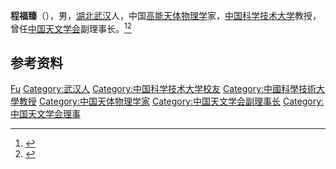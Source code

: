 '''程福臻'''（{{bd|1942年|}}），男，[[湖北|湖北]][[武汉|武汉]]人，中国[[高能天体物理学|高能天体物理学]]家，[[中国科学技术大学|中国科学技术大学]]教授，曾任[[中国天文学会|中国天文学会]]副理事长。<ref>{{Cite book|title=中华当代文化名人大辞典|author=张品兴, 殷登祥, 陈有进等主编|publisher=中国广播电视出版社|year=1992|isbn=9787504315137|location=北京|pages=}}</ref><ref>{{Cite web|title=程福臻|url=https://astro.ustc.edu.cn/2015/1224/c14965a259658/pagem.htm|accessdate=2021-01-02|work=中国科学技术大学物理学院天文系}}</ref>

== 参考资料 ==
{{reflist}}

{{中国人物小作品}}
{{Navboxes
| title  = 程福臻在[[中国天文学会|中国天文学会]]的职务
| list1  =
{{中国天文学会第六届理事会}}
{{中国天文学会第十一届理事会}}
}}

{{Authority control}}
{{DEFAULTSORT:Cheng程}}
[[Category:程姓|Fu]]
[[Category:武汉人|Category:武汉人]]
[[Category:中国科学技术大学校友|Category:中国科学技术大学校友]]
[[Category:中國科學技術大學教授|Category:中國科學技術大學教授]]
[[Category:中国天体物理学家|Category:中国天体物理学家]]
[[Category:中国天文学会副理事长|Category:中国天文学会副理事长]]
[[Category:中国天文学会理事|Category:中国天文学会理事]]